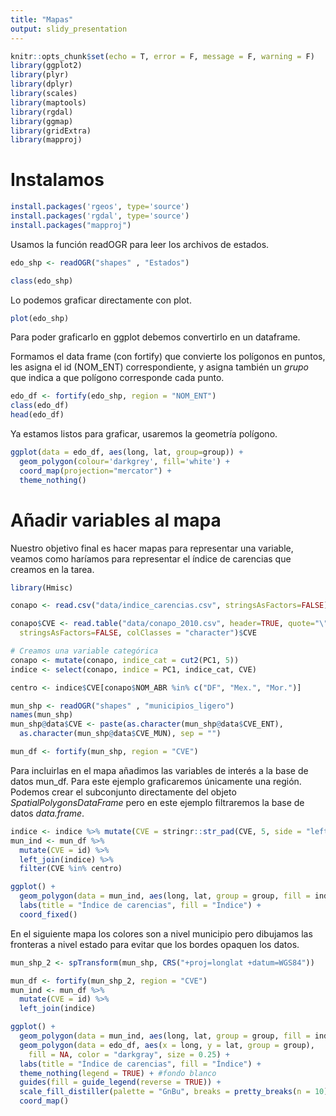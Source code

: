```yaml
---
title: "Mapas"
output: slidy_presentation
---
```


```r
knitr::opts_chunk$set(echo = T, error = F, message = F, warning = F)
library(ggplot2)
library(plyr)
library(dplyr)
library(scales)
library(maptools)
library(rgdal)
library(ggmap)
library(gridExtra)
library(mapproj)
```

# Instalamos 

```r
install.packages('rgeos', type='source')
install.packages('rgdal', type='source')
install.packages("mapproj")
```

Usamos la función readOGR para leer los archivos de estados.

```r
edo_shp <- readOGR("shapes" , "Estados")
```


```r
class(edo_shp)
```

Lo podemos graficar directamente con plot.

```r
plot(edo_shp)
```

Para poder graficarlo en ggplot debemos convertirlo en un dataframe.

Formamos el data frame (con fortify) que convierte los polígonos en 
puntos, les asigna el id (NOM_ENT) correspondiente, y asigna también un 
_grupo_ que indica  a que polígono corresponde cada punto.

```r
edo_df <- fortify(edo_shp, region = "NOM_ENT")
class(edo_df)
head(edo_df)
```

Ya estamos listos para graficar, usaremos la geometría polígono.

```r
ggplot(data = edo_df, aes(long, lat, group=group)) + 
  geom_polygon(colour='darkgrey', fill='white') +
  coord_map(projection="mercator") +
  theme_nothing()
```

# Añadir variables al mapa

Nuestro objetivo final es hacer mapas para representar una variable, veamos
como haríamos para representar el índice de carencias que creamos en la tarea.

```r
library(Hmisc)

conapo <- read.csv("data/indice_carencias.csv", stringsAsFactors=FALSE)

conapo$CVE <- read.table("data/conapo_2010.csv", header=TRUE, quote="\"", 
  stringsAsFactors=FALSE, colClasses = "character")$CVE

# Creamos una variable categórica
conapo <- mutate(conapo, indice_cat = cut2(PC1, 5))
indice <- select(conapo, indice = PC1, indice_cat, CVE)

centro <- indice$CVE[conapo$NOM_ABR %in% c("DF", "Mex.", "Mor.")]

mun_shp <- readOGR("shapes" , "municipios_ligero")
names(mun_shp)
mun_shp@data$CVE <- paste(as.character(mun_shp@data$CVE_ENT), 
  as.character(mun_shp@data$CVE_MUN), sep = "")

mun_df <- fortify(mun_shp, region = "CVE")
```

Para incluirlas en el mapa añadimos las variables de interés a la base de datos
mun_df. Para este ejemplo graficaremos únicamente una región. Podemos crear
el subconjunto directamente del objeto _SpatialPolygonsDataFrame_ pero en 
este ejemplo filtraremos la base de datos _data.frame_.

```r
indice <- indice %>% mutate(CVE = stringr::str_pad(CVE, 5, side = "left", pad = "0"))
mun_ind <- mun_df %>%
  mutate(CVE = id) %>%
  left_join(indice) %>% 
  filter(CVE %in% centro)

ggplot() + 
  geom_polygon(data = mun_ind, aes(long, lat, group = group, fill = indice)) +
  labs(title = "Índice de carencias", fill = "Índice") +
  coord_fixed()
```

En el siguiente mapa los colores son a nivel municipio pero dibujamos las 
fronteras a nivel estado para evitar que los bordes opaquen los datos.
```r
mun_shp_2 <- spTransform(mun_shp, CRS("+proj=longlat +datum=WGS84"))

mun_df <- fortify(mun_shp_2, region = "CVE")
mun_ind <- mun_df %>%
  mutate(CVE = id) %>%
  left_join(indice)

ggplot() + 
  geom_polygon(data = mun_ind, aes(long, lat, group = group, fill = indice)) +
  geom_polygon(data = edo_df, aes(x = long, y = lat, group = group),
    fill = NA, color = "darkgray", size = 0.25) +
  labs(title = "Índice de carencias", fill = "Índice") +
  theme_nothing(legend = TRUE) + #fondo blanco
  guides(fill = guide_legend(reverse = TRUE)) +
  scale_fill_distiller(palette = "GnBu", breaks = pretty_breaks(n = 10)) + #paleta 
  coord_map()
```

